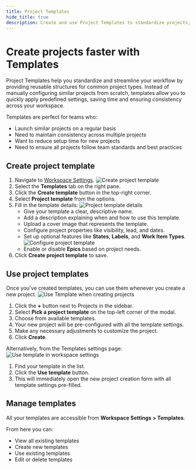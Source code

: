```yaml
---
title: Project Templates
hide_title: true
description: Create and use Project Templates to standardize projects, save setup time, and ensure consistency across your workspace with predefined settings.
---
```



<div className="tag-wrapper">
  <h1>Create projects faster with Templates</h1>
  <Tags tags={[{ name: "Business", additionalClass: "business" }]} />
</div>

Project Templates help you standardize and streamline your workflow by providing reusable structures for common project types. Instead of manually configuring similar projects from scratch, templates allow you to quickly apply predefined settings, saving time and ensuring consistency across your workspace.

Templates are perfect for teams who:

- Launch similar projects on a regular basis
- Need to maintain consistency across multiple projects
- Want to reduce setup time for new projects
- Need to ensure all projects follow team standards and best practices

## Create project template

1. Navigate to [Workspace Settings](https://docs.plane.so/core-concepts/workspaces/overview#workspace-settings).
   ![Create project template](https://media.docs.plane.so/templates/create-project-template.webp#center)
2. Select the **Templates** tab on the right pane.
3. Click the **Create template** button in the top-right corner.
4. Select **Project template** from the options.
5. Fill in the template details:
   ![Project template details](https://media.docs.plane.so/templates/project-template-details.webp#center)
   - Give your template a clear, descriptive name.
   - Add a description explaining when and how to use this template.
   - Upload a cover image that represents the template.
   - Configure project properties like visibility, lead, and dates.
   - Set up optional features like **States**, **Labels**, and **Work Item Types**.
     ![Configure project template](https://media.docs.plane.so/templates/configure-project-template.webp#center)
   - Enable or disable **Epics** based on project needs.
6. Click **Create project template** to save.

## Use project templates

Once you've created templates, you can use them whenever you create a new project.
![Use Template when creating projects](https://media.docs.plane.so/templates/use-template-projects.webp#center)

1. Click the **+** button next to Projects in the sidebar.
2. Select **Pick a project template** on the top-left corner of the modal.
3. Choose from available templates.
4. Your new project will be pre-configured with all the template settings.
5. Make any necessary adjustments to customize the project.
6. Click **Create**.

Alternatively, from the Templates settings page:
![Use template in workspace settings](https://media.docs.plane.so/templates/use-template.webp#center)

1. Find your template in the list.
2. Click the **Use template** button.
3. This will immediately open the new project creation form with all template settings pre-filled.

## Manage templates

All your templates are accessible from **Workspace Settings > Templates**.

From here you can:

- View all existing templates
- Create new templates
- Use existing templates
- Edit or delete templates
